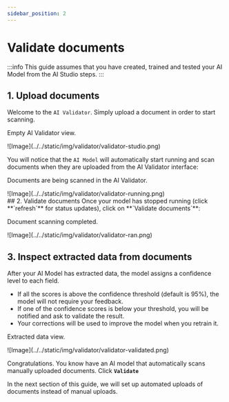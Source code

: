 ```yaml
---
sidebar_position: 2
---
```


# Validate documents


<ScrollProgressBar />

:::info
This guide assumes that you have created, trained and tested your AI Model from the AI Studio steps.
:::

## 1. Upload documents 
Welcome to the `AI Validator`. Simply upload a document in order to start scanning.
<div class="image-backdrop utils-mb-10">
<p class="image-backdrop-caption text-sm">Empty AI Validator view.</p>
![Image](../../static/img/validator/validator-studio.png)
</div>

 You will notice that the `AI Model` will automatically start running and scan documents when they are uploaded from the AI Validator interface:

<div class="image-backdrop utils-mb-10">
<p class="image-backdrop-caption text-sm">Documents are being scanned in the AI Validator.</p>
![Image](../../static/img/validator/validator-running.png)
</div>
## 2. Validate documents 
Once your model has stopped running (click  <span className="utils-admonition-success">**`refresh`**</span> for status updates), click on <span className="utils-admonition-success">**`Validate documents`**</span>:

<div class="image-backdrop utils-mb-10">
<p class="image-backdrop-caption text-sm">Document scanning completed.</p>
![Image](../../static/img/validator/validator-ran.png)
</div>

## 3. Inspect extracted data from documents
After your AI Model has extracted data, the model assigns a confidence level to each field.

- If all the scores is above the confidence threshold (default is 95%), the model will not require your feedback.
- If one of the confidence scores is below your threshold, you will be notified and ask to validate the result. 
- Your corrections will be used to improve the model when you retrain it. 
<div class="image-backdrop utils-mb-10">
<p class="image-backdrop-caption text-sm">Extracted data view.</p>
![Image](../../static/img/validator/validator-validated.png)
</div>

Congratulations. You know have an AI model that automatically scans manually uploaded documents. Click <span className="utils-admonition-success">**`Validate`**</span> 

In the next section of this guide, we will set up automated uploads of documents instead of manual uploads. 